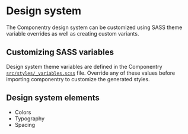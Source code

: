 # Design system

The Componentry design system can be customized using SASS theme variable overrides as
well as creating custom variants.

## Customizing SASS variables

Design system theme variables are defined in the Componentry [`src/styles/_variables.scss`][variables] file.
Override any of these values before importing componentry to customize the generated styles.

## Design system elements

- <Link to="/design-system/colors">Colors</Link>
- <Link to="/design-system/typography">Typography</Link>
- <Link to="/design-system/spacing">Spacing</Link>

[variables]:https://github.com/crystal-ball/componentry/blob/master/src/styles/_variables.scss